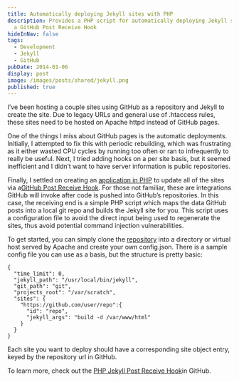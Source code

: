 ```yaml
---
title: Automatically deploying Jekyll sites with PHP
description: Provides a PHP script for automatically deploying Jekyll sites via
  a GitHub Post Receive Hook
hideInNav: false
tags:
  - Development
  - Jekyll
  - GitHub
pubDate: 2014-01-06
display: post
image: /images/posts/shared/jekyll.png
published: true
---
```


I’ve been hosting a couple sites using GitHub as a repository and Jekyll to create the site. Due to legacy URLs and general use of .htaccess rules, these sites need to be hosted on Apache httpd instead of GitHub pages.

One of the things I miss about GitHub pages is the automatic deployments. Initially, I attempted to fix this with periodic rebuilding, which was frustrating as it either wasted CPU cycles by running too often or ran to infrequently to really be useful. Next, I tried adding hooks on a per site basis, but it seemed inefficient and I didn’t want to have server information is public repositories.

Finally, I settled on creating an [application in PHP](https://github.com/klcodanr/PHP-Jekyll-Post-Receive-Hook) to update all of the sites via a[GitHub Post Receive Hook](https://help.github.com/articles/post-receive-hooks). For those not familiar, these are integrations GitHub will invoke after code is pushed into GitHub’s repositories. In this case, the receiving end is a simple PHP script which maps the data GitHub posts into a local git repo and builds the Jekyll site for you. This script uses a configuration file to avoid the direct input being used to regenerate the sites, thus avoid potential command injection vulnerabilities.

To get started, you can simply clone the [repository](https://github.com/klcodanr/PHP-Jekyll-Post-Receive-Hook) into a directory or virtual host served by Apache and create your own config.json. There is a sample config file you can use as a basis, but the structure is pretty basic:

```
{
  "time_limit": 0,
  "jekyll_path": "/usr/local/bin/jekyll",
  "git_path": "git",
  "projects_root": "/var/scratch",
  "sites": {
	"https://github.com/user/repo":{
      "id": "repo",
      "jekyll_args": "build -d /var/www/html"
    }
  }
}

```

Each site you want to deploy should have a corresponding site object entry, keyed by the repository url in GitHub.

To learn more, check out the [PHP Jekyll Post Receive Hook](https://github.com/klcodanr/PHP-Jekyll-Post-Receive-Hook)in GitHub.
